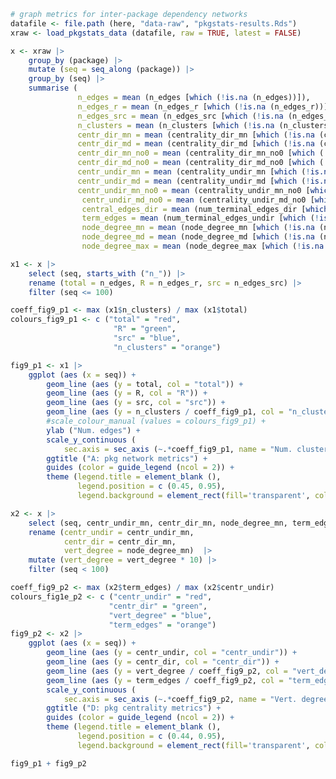 
<!--
Fig 9 but over package release instead of year
-->

```r
# graph metrics for inter-package dependency networks
datafile <- file.path (here, "data-raw", "pkgstats-results.Rds")
xraw <- load_pkgstats_data (datafile, raw = TRUE, latest = FALSE)

x <- xraw |>
    group_by (package) |>
    mutate (seq = seq_along (package)) |>
    group_by (seq) |>
    summarise (
               n_edges = mean (n_edges [which (!is.na (n_edges))]),
               n_edges_r = mean (n_edges_r [which (!is.na (n_edges_r))]),
               n_edges_src = mean (n_edges_src [which (!is.na (n_edges_src))]),
               n_clusters = mean (n_clusters [which (!is.na (n_clusters))]),
               centr_dir_mn = mean (centrality_dir_mn [which (!is.na (centrality_dir_mn))]),
               centr_dir_md = mean (centrality_dir_md [which (!is.na (centrality_dir_md))]),
               centr_dir_mn_no0 = mean (centrality_dir_mn_no0 [which (!is.na (centrality_dir_mn_no0))]),
               centr_dir_md_no0 = mean (centrality_dir_md_no0 [which (!is.na (centrality_dir_md_no0))]),
               centr_undir_mn = mean (centrality_undir_mn [which (!is.na (centrality_undir_mn))]),
               centr_undir_md = mean (centrality_undir_md [which (!is.na (centrality_undir_md))]),
               centr_undir_mn_no0 = mean (centrality_undir_mn_no0 [which (!is.na (centrality_undir_mn_no0))]),
                centr_undir_md_no0 = mean (centrality_undir_md_no0 [which (!is.na (centrality_undir_md_no0))]),
                central_edges_dir = mean (num_terminal_edges_dir [which (!is.na (num_terminal_edges_dir))]),
                term_edges = mean (num_terminal_edges_undir [which (!is.na (num_terminal_edges_undir))]),
                node_degree_mn = mean (node_degree_mn [which (!is.na (node_degree_mn))]),
                node_degree_md = mean (node_degree_md [which (!is.na (node_degree_md))]),
                node_degree_max = mean (node_degree_max [which (!is.na (node_degree_max))]))
```


```r
x1 <- x |>
    select (seq, starts_with ("n_")) |>
    rename (total = n_edges, R = n_edges_r, src = n_edges_src) |>
    filter (seq <= 100)

coeff_fig9_p1 <- max (x1$n_clusters) / max (x1$total)
colours_fig9_p1 <- c ("total" = "red",
                       "R" = "green",
                       "src" = "blue",
                       "n_clusters" = "orange")

fig9_p1 <- x1 |>
    ggplot (aes (x = seq)) +
        geom_line (aes (y = total, col = "total")) +
        geom_line (aes (y = R, col = "R")) +
        geom_line (aes (y = src, col = "src")) +
        geom_line (aes (y = n_clusters / coeff_fig9_p1, col = "n_clusters")) +
        #scale_colour_manual (values = colours_fig9_p1) +
        ylab ("Num. edges") +
        scale_y_continuous (
            sec.axis = sec_axis (~.*coeff_fig9_p1, name = "Num. clusters")) +
        ggtitle ("A: pkg network metrics") +
        guides (color = guide_legend (ncol = 2)) +
        theme (legend.title = element_blank (),
               legend.position = c (0.45, 0.95),
               legend.background = element_rect(fill='transparent', colour='transparent'))
```

```r
x2 <- x |>
    select (seq, centr_undir_mn, centr_dir_mn, node_degree_mn, term_edges) |>
    rename (centr_undir = centr_undir_mn,
            centr_dir = centr_dir_mn,
            vert_degree = node_degree_mn)  |>
    mutate (vert_degree = vert_degree * 10) |>
    filter (seq < 100)

coeff_fig9_p2 <- max (x2$term_edges) / max (x2$centr_undir)
colours_fig1e_p2 <- c ("centr_undir" = "red",
                      "centr_dir" = "green",
                      "vert_degree" = "blue",
                      "term_edges" = "orange")
fig9_p2 <- x2 |>
    ggplot (aes (x = seq)) +
        geom_line (aes (y = centr_undir, col = "centr_undir")) +
        geom_line (aes (y = centr_dir, col = "centr_dir")) +
        geom_line (aes (y = vert_degree / coeff_fig9_p2, col = "vert_degree")) +
        geom_line (aes (y = term_edges / coeff_fig9_p2, col = "term_edges")) +
        scale_y_continuous (
            sec.axis = sec_axis (~.*coeff_fig9_p2, name = "Vert. degree / Term. edges")) +
        ggtitle ("D: pkg centrality metrics") +
        guides (color = guide_legend (ncol = 2)) +
        theme (legend.title = element_blank (),
               legend.position = c (0.44, 0.95),
               legend.background = element_rect(fill='transparent', colour='transparent'))
```


```r
fig9_p1 + fig9_p2
```
